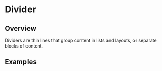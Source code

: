 
<Meta of={DividerStories} />

# Divider

<ResourceLinks
  sourceCode="https://github.com/cultureamp/kaizen-design-system/tree/main/packages/components/src/Divider"
  figma="https://www.figma.com/file/ZRfnoNUXbGZv4eVWLbF4Az/%EF%B8%8F%F0%9F%96%BC%EF%B8%8F-Component-Gallery?node-id=6%3A18248&t=P1w10jr2cpPuaayw-1"
  designGuidelines="https://cultureamp.atlassian.net/wiki/spaces/DesignSystem/pages/3082061035/Divider"
  className="!mb-8"
/>


<Installation
  installCommand="yarn add @kaizen/components"
  importStatement='import { Divider } from "@kaizen/components"'
/>

## Overview

Dividers are thin lines that group content in lists and layouts, or separate blocks of content.

<Canvas of={DividerStories.Playground} />
<Controls of={DividerStories.Playground} />

## Examples

<DocsStory of={DividerStories.ContentGroup} />
